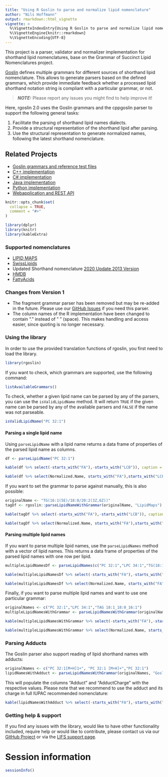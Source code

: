 ```yaml
---
title: "Using R Goslin to parse and normalize lipid nomenclature"
author: "Nils Hoffmann"
output: rmarkdown::html_vignette
vignette: >
  %\VignetteIndexEntry{Using R Goslin to parse and normalize lipid nomenclature}
  %\VignetteEngine{knitr::rmarkdown}
  %\VignetteEncoding{UTF-8}
---
```


This project is a parser, validator and normalizer implementation for shorthand lipid nomenclatures, base on the Grammar of Succinct Lipid Nomenclatures project.

[Goslin](https://github.com/lifs-tools/goslin) defines multiple grammars for different sources of shorthand lipid nomenclature. This allows to generate parsers based on the defined grammars, which provide immediate feedback whether a processed lipid shorthand notation string is compliant with a particular grammar, or not.

> **_NOTE:_**  Please report any issues you might find to help improve it!

Here, rgoslin 2.0 uses the Goslin grammars and the cppgoslin parser to support the following general tasks:

1. Facilitate the parsing of shorthand lipid names dialects.
2. Provide a structural representation of the shorthand lipid after parsing.
3. Use the structural representation to generate normalized names, following the latest shorthand nomenclature.

## Related Projects

- [Goslin grammars and reference test files](http://github.com/lifs-tools/goslin)
- [C++ implementation](https://github.com/lifs-tools/cppgoslin)
- [C# implementation](https://github.com/lifs-tools/csgoslin)
- [Java implementation](https://github.com/lifs-tools/jgoslin)
- [Python implementation](https://github.com/lifs-tools/pygoslin)
- [Webapplication and REST API](https://github.com/lifs-tools/goslin-webapp)

```r
knitr::opts_chunk$set(
  collapse = TRUE,
  comment = "#>"
)
```

```r
library(dplyr)
library(knitr)
library(kableExtra)
```
### Supported nomenclatures

- [LIPID MAPS](https://www.lipidmaps.org)
- [SwissLipids](https://www.swisslipids.org/)
- Updated Shorthand nomenclature [2020 Update](https://pubmed.ncbi.nlm.nih.gov/33037133/),[2013 Version](https://pubmed.ncbi.nlm.nih.gov/23549332/)
- [HMDB](https://hmdb.ca/)
- [FattyAcids](https://iupac.qmul.ac.uk/lipid/appABC.html#appA)

### Changes from Version 1

- The fragment grammar parser has been removed but may be re-added in the future. Please use our [GitHub Issues](https://github.com/lifs-tools/goslin/issues) if you need this parser.
- The column names of the R implementation have been changed to contain "." instead of " " (space). This makes handling and access easier, since quoting is no longer necessary.

### Using the library

In order to use the provided translation functions of rgoslin, you first need to load the library.
```r
library(rgoslin)
```

If you want to check, which grammars are supported, use the following command:
```r
listAvailableGrammars()
```

To check, whether a given lipid name can be parsed by any of the parsers, you can use the `isValidLipidName` method. It will return `TRUE` if the given name can be parsed by any of the available parsers and `FALSE` if the name was not parseable.
```r
isValidLipidName("PC 32:1")
```

#### Parsing a single lipid name

Using `parseLipidName` with a lipid name returns a data frame of properties of the parsed lipid name as columns.
```r
df <- parseLipidName("PC 32:1")
```


```r
kable(df %>% select(-starts_with("FA"),-starts_with("LCB")), caption = "Lipid name parsing results for PC 32:1, FA and LCB columns omitted for brevity.") %>% kable_styling(bootstrap_options = c("striped", "hover", "condensed", font_size = 7)) %>% scroll_box(width = "800px", height = "200px")
```

```r
kable(df %>% select(Normalized.Name, starts_with("FA"),starts_with("LCB")), caption = "Lipid name parsing results for PC 32:1 with FA and LCB columns.") %>% kable_styling(bootstrap_options = c("striped", "hover", "condensed", font_size = 7)) %>% scroll_box(width = "800px", height = "200px")
```

If you want to set the grammar to parse against manually, this is also possible:

```r
originalName <- "TG(16:1(5E)/18:0/20:2(3Z,6Z))"
tagDf <- rgoslin::parseLipidNameWithGrammar(originalName, "LipidMaps")
```

```r
kable(tagDf %>% select(-starts_with("FA"),-starts_with("LCB")), caption = "Lipid name parsing results for TG isomeric subspecies, FA and LCB columns omitted for brevity.") %>% kable_styling(bootstrap_options = c("striped", "hover", "condensed", font_size = 7)) %>% scroll_box(width = "800px", height = "200px")
```

```r
kable(tagDf %>% select(Normalized.Name, starts_with("FA"),starts_with("LCB")), caption = "Lipid name parsing results for TG isomeric subspecies with FA and LCB columns.") %>% kable_styling(bootstrap_options = c("striped", "hover", "condensed", font_size = 7)) %>% scroll_box(width = "800px", height = "200px")
```

#### Parsing multiple lipid names

If you want to parse multiple lipid names, use the `parseLipidNames` method with a vector of lipid names. This returns a data frame of properties of the parsed lipid names with one row per lipid.

```r
multipleLipidNamesDf <- parseLipidNames(c("PC 32:1","LPC 34:1","TG(18:1_18:0_16:1)"))

```

```r
kable(multipleLipidNamesDf %>% select(-starts_with("FA"),-starts_with("LCB")), caption = "Lipid name parsing results for PC 32:1, LPC 34:1, TG(18:1_18:0_16:1), FA and LCB columns omitted for brevity.") %>% kable_styling(bootstrap_options = c("striped", "hover", "condensed", font_size = 7)) %>% scroll_box(width = "800px", height = "300px")
```
```r
kable(multipleLipidNamesDf %>% select(Normalized.Name, starts_with("FA"), starts_with("LCB")), caption = "Lipid name parsing results for PC 32:1, LPC 34:1, TG(18:1_18:0_16:1) with FA and LCB columns.") %>% kable_styling(bootstrap_options = c("striped", "hover", "condensed", font_size = 7)) %>% scroll_box(width = "800px", height = "300px")
```

Finally, if you want to parse multiple lipid names and want to use one particular grammar:

```r
originalNames <- c("PC 32:1","LPC 34:1","TAG 18:1_18:0_16:1")
multipleLipidNamesWithGrammar <- parseLipidNamesWithGrammar(originalNames, "Goslin")
```

```r
kable(multipleLipidNamesWithGrammar %>% select(-starts_with("FA"),-starts_with("LCB")), caption = "Lipid name parsing results for Goslin grammar and lipids PC 32:1, LPC 34:1, TG(18:1_18:0_16:1), FA and LCB columns omitted for brevity.") %>% kable_styling(bootstrap_options = c("striped", "hover", "condensed", font_size = 7)) %>% scroll_box(width = "800px", height = "300px")
```

```r
kable(multipleLipidNamesWithGrammar %>% select(Normalized.Name, starts_with("FA"), starts_with("LCB")), caption = "Lipid name parsing results for Goslin grammar and lipids PC 32:1, LPC 34:1, TG(18:1_18:0_16:1) with FA and LCB columns.") %>% kable_styling(bootstrap_options = c("striped", "hover", "condensed", font_size = 7)) %>% scroll_box(width = "800px", height = "300px")
```

### Parsing Adducts

The Goslin parser also support reading of lipid shorthand names with adducts:

```r
originalNames <- c("PC 32:1[M+H]1+", "PC 32:1 [M+H]+","PC 32:1")
lipidNamesWithAdduct <- parseLipidNamesWithGrammar(originalNames, "Goslin")
```

This will populate the columns "Adduct" and "AdductCharge" with the respective values. Please note that we recommend to use the adduct and its charge in full IUPAC recommended nomenclature: 

```r
kable(lipidNamesWithAdduct %>% select(-starts_with("FA"),-starts_with("LCB")), caption = "Lipid name parsing results for Goslin grammar and lipids PC 32:1[M+H]1+, PC 32:1 [M+H]+ and PC 32:1, FA and LCB columns omitted for brevity.") %>% kable_styling(bootstrap_options = c("striped", "hover", "condensed", font_size = 7)) %>% scroll_box(width = "800px", height = "300px")
```

### Getting help & support
If you find any issues with the library, would like to have other functionality included, require help or would like to contribute, please contact us via our [GitHub Project](https://github.com/lifs-tools/rgoslin) or via the [LIFS support page](https://lifs-tools.org/support.html).

# Session information {-}

```r
sessionInfo()
```
